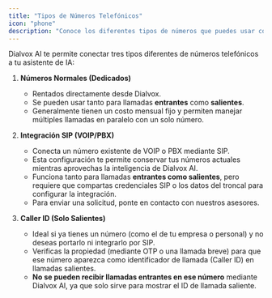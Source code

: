 ```yaml
---
title: "Tipos de Números Telefónicos"
icon: "phone"
description: "Conoce los diferentes tipos de números que puedes usar con Dialvox AI: números dedicados, integración SIP y Caller ID"
---
```


Dialvox AI te permite conectar tres tipos diferentes de números telefónicos a tu asistente de IA:

1. **Números Normales (Dedicados)**

   - Rentados directamente desde Dialvox.
   - Se pueden usar tanto para llamadas **entrantes** como **salientes**.
   - Generalmente tienen un costo mensual fijo y permiten manejar múltiples llamadas en paralelo con un solo número.

2. **Integración SIP (VOIP/PBX)**

   - Conecta un número existente de VOIP o PBX mediante SIP.
   - Esta configuración te permite conservar tus números actuales mientras aprovechas la inteligencia de Dialvox AI.
   - Funciona tanto para llamadas **entrantes como salientes**, pero requiere que compartas credenciales SIP o los datos del troncal para configurar la integración.
   - Para enviar una solicitud, ponte en contacto con nuestros asesores.

3. **Caller ID (Solo Salientes)**

   - Ideal si ya tienes un número (como el de tu empresa o personal) y no deseas portarlo ni integrarlo por SIP.
   - Verificas la propiedad (mediante OTP o una llamada breve) para que ese número aparezca como identificador de llamada (Caller ID) en llamadas salientes.
   - **No se pueden recibir llamadas entrantes en ese número** mediante Dialvox AI, ya que solo sirve para mostrar el ID de llamada saliente.

